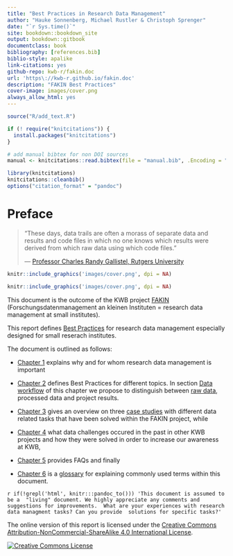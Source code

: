 ---
title: "Best Practices in Research Data Management"
author: "Hauke Sonnenberg, Michael Rustler & Christoph Sprenger"
date: "`r Sys.time()`"
site: bookdown::bookdown_site
output: bookdown::gitbook
documentclass: book
bibliography: [references.bib]
biblio-style: apalike
link-citations: yes
github-repo: kwb-r/fakin.doc
url: 'https\://kwb-r.github.io/fakin.doc'
description: "FAKIN Best Practices"
cover-image: images/cover.png
always_allow_html: yes
---

```{r include=FALSE}

source("R/add_text.R")

if (! require("knitcitations")) {
  install.packages("knitcitations")
}

# add manual bibtex for non DOI sources
manual <- knitcitations::read.bibtex(file = "manual.bib", .Encoding = "UTF-8")

library(knitcitations)
knitcitations::cleanbib()
options("citation_format" = "pandoc")
```

# Preface {-#index}

> "These days, data trails are often a morass of separate data and results and 
code files in which no one knows which results were derived from which raw data 
using which code files."
>
> --- [Professor Charles Randy Gallistel, Rutgers University](https://elifesciences.org/labs/7dbeb390/reproducible-document-stack-supporting-the-next-generation-research-article)


```{r fig.align='center', out.width = "400px", echo=FALSE, include=grepl('html', knitr:::pandoc_to()), fig.link='http://www.kompetenz-wasser.de/en/project/fakin-research-data-management/'}
knitr::include_graphics('images/cover.png', dpi = NA)
```

```{r fig.align='center', echo=FALSE, fig.width = 5, fig.height = 5, include=grepl('latex|docx', knitr:::pandoc_to()), fig.link='http://www.kompetenz-wasser.de/en/project/fakin-research-data-management/'}
knitr::include_graphics('images/cover.png', dpi = NA)
```

This document is the outcome of the KWB project [FAKIN](http://www.kompetenz-wasser.de/en/project/fakin-research-data-management) 
(Forschungsdatenmanagement an kleinen Instituten = research data management at small institutes).

This report defines [Best Practices](#best-practices) for research data
management especially designed for small reserach institutes.

The document is outlined as follows:

* [Chapter 1](#introduction) explains why and for whom research data management 
is important

* [Chapter 2](#best-practices) defines Best Practices for different topics.
In section [Data workflow](#data-workflow) of this chapter we propose to
distinguish between [raw data](#raw-data), processed data and project results.

* [Chapter 3](#case-studies) gives an overview on three [case studies](#case-studies) 
with different data related tasks that have been solved within the FAKIN project, 
while 

* [Chapter 4](#other-projects) what data challenges occured in the past in other 
KWB projects and how they were solved in order to increase our awareness at KWB, 
  
* [Chapter 5](#faq) provides FAQs and finally 

* [Chapter 6](#glossary) is a [glossary](#glossary) for explaining commonly used 
terms within this document.

`r if(!grepl('html', knitr:::pandoc_to())) 'This document is assumed to be a 
"living" document. We highly appreciate any comments and suggestions for improvements. 
What are your experiences with research data managment tasks? Can you provide 
solutions for specific tasks?'`

The online version of this report is licensed under the [Creative Commons Attribution-NonCommercial-ShareAlike 4.0 International License](http://creativecommons.org/licenses/by-nc-sa/4.0/).

[![Creative Commons License](images/by-nc-sa.png)](http://creativecommons.org/licenses/by-nc-sa/4.0/)
